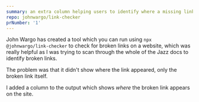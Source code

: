 ```yaml
---
summary: an extra column helping users to identify where a missing link was found
repo: johnwargo/link-checker
prNumber: '1'
---
```

John Wargo has created a tool which you can run using `npx @johnwargo/link-checker` to check for broken links on a website, which was really helpful as I was trying to scan through the whole of the Jazz docs to identify broken links.

The problem was that it didn't show where the link appeared, only the broken link itself.

I added a column to the output which shows *where* the broken link appears on the site.
